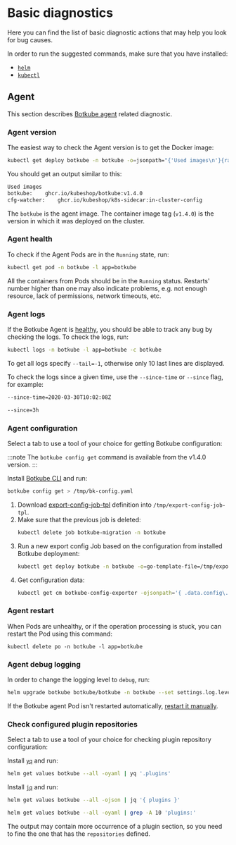 # Basic diagnostics

Here you can find the list of basic diagnostic actions that may help you look for bug causes.

In order to run the suggested commands, make sure that you have installed:

- [`helm`](https://helm.sh/docs/intro/install/)
- [`kubectl`](https://kubernetes.io/docs/tasks/tools/)

## Agent

This section describes [Botkube agent](../architecture/index.md) related diagnostic.

### Agent version

The easiest way to check the Agent version is to get the Docker image:

```bash
kubectl get deploy botkube -n botkube -o=jsonpath="{'Used images\n'}{range .spec.template.spec.containers[*]}{.name}{':\t'}{.image}{'\n'}{end}"
```

You should get an output similar to this:

```bash
Used images
botkube:	ghcr.io/kubeshop/botkube:v1.4.0
cfg-watcher:	ghcr.io/kubeshop/k8s-sidecar:in-cluster-config
```

The `botkube` is the agent image. The container image tag (`v1.4.0`) is the version in which it was deployed on the cluster.

### Agent health

To check if the Agent Pods are in the `Running` state, run:

```bash
kubectl get pod -n botkube -l app=botkube
```

All the containers from Pods should be in the `Running` status. Restarts' number higher than one may also indicate problems, e.g. not enough resource, lack of permissions, network timeouts, etc.

### Agent logs

If the Botkube Agent is [healthy](#agent-health), you should be able to track any bug by checking the logs. To check the logs, run:

```bash
kubectl logs -n botkube -l app=botkube -c botkube
```

To get all logs specify `--tail=-1`, otherwise only 10 last lines are displayed.

To check the logs since a given time, use the `--since-time` or `--since` flag, for example:

```bash
--since-time=2020-03-30T10:02:08Z
```

```bash
--since=3h
```

### Agent configuration

Select a tab to use a tool of your choice for getting Botkube configuration:

<Tabs groupId="config">
<TabItem value="botkube" label="Botkube CLI" default>

:::note
The `botkube config get` command is available from the v1.4.0 version.
:::

Install [Botkube CLI](../cli/getting-started.mdx#installation) and run:

```bash
botkube config get > /tmp/bk-config.yaml
```

</TabItem>

<TabItem value="kubectl" label="kubectl">

1. Download <a target="_blank" href="/k8s/export-config-job-tpl">export-config-job-tpl</a> definition into `/tmp/export-config-job-tpl`.
2. Make sure that the previous job is deleted:
   ```bash
   kubectl delete job botkube-migration -n botkube
   ```
3. Run a new export config Job based on the configuration from installed Botkube deployment:
   ```bash
   kubectl get deploy botkube -n botkube -o=go-template-file=/tmp/export-config-job-tpl | kubectl create -f -
   ```
4. Get configuration data:
   ```bash
   kubectl get cm botkube-config-exporter -ojsonpath='{ .data.config\.yaml }'
   ```

</TabItem>

</Tabs>

### Agent restart

When Pods are unhealthy, or if the operation processing is stuck, you can restart the Pod using this command:

```
kubectl delete po -n botkube -l app=botkube
```

### Agent debug logging

In order to change the logging level to `debug`, run:

```bash
helm upgrade botkube botkube/botkube -n botkube --set settings.log.level="debug" --reuse-values
```

If the Botkube agent Pod isn't restarted automatically, [restart it manually](#agent-restart).

### Check configured plugin repositories

Select a tab to use a tool of your choice for checking plugin repository configuration:


<Tabs groupId="parsers">
<TabItem value="yq" label="yq" default>

Install [`yq`](https://github.com/mikefarah/yq) and run:

```bash
helm get values botkube --all -oyaml | yq '.plugins'
```

</TabItem>

<TabItem value="jq" label="jq">

Install [`jq`](https://stedolan.github.io/jq/download/) and run:

```bash
helm get values botkube --all -ojson | jq '{ plugins }'
```

</TabItem>

<TabItem value="grep" label="grep">

```bash
helm get values botkube --all -oyaml | grep -A 10 'plugins:'
```

The output may contain more occurrence of a plugin section, so you need to fine the one that has the `repositories` defined.

</TabItem>

</Tabs>
